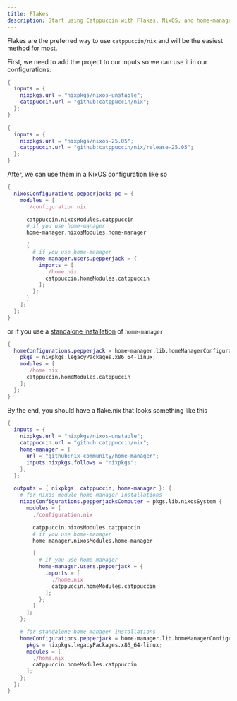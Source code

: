 ```yaml
---
title: Flakes
description: Start using Catppuccin with Flakes, NixOS, and home-manager
---
```



Flakes are the preferred way to use `catppuccin/nix` and will be the easiest method for most.

First, we need to add the project to our inputs so we can use it in our configurations:

<Tabs syncKey="channel">

<TabItem label="Unstable">

```nix
{
  inputs = {
    nixpkgs.url = "nixpkgs/nixos-unstable";
    catppuccin.url = "github:catppuccin/nix";
  };
}
```

</TabItem>

<TabItem label="25.05">

```nix
{
  inputs = {
    nixpkgs.url = "nixpkgs/nixos-25.05";
    catppuccin.url = "github:catppuccin/nix/release-25.05";
  };
}
```

</TabItem>

</Tabs>

After, we can use them in a NixOS configuration like so

```nix
{
  nixosConfigurations.pepperjacks-pc = {
    modules = [
      ./configuration.nix

      catppuccin.nixosModules.catppuccin
      # if you use home-manager
      home-manager.nixosModules.home-manager

      {
        # if you use home-manager
        home-manager.users.pepperjack = {
          imports = [
            ./home.nix
            catppuccin.homeModules.catppuccin
          ];
        };
      }
    ];
  };
}
```

or if you use a [standalone installation](https://nix-community.github.io/home-manager/index.xhtml#sec-install-standalone) of `home-manager`

```nix
{
  homeConfigurations.pepperjack = home-manager.lib.homeManagerConfiguration {
    pkgs = nixpkgs.legacyPackages.x86_64-linux;
    modules = [
      ./home.nix
      catppuccin.homeModules.catppuccin
    ];
  };
}
```

By the end, you should have a flake.nix that looks something like this

```nix
{
  inputs = {
    nixpkgs.url = "nixpkgs/nixos-unstable";
    catppuccin.url = "github:catppuccin/nix";
    home-manager = {
      url = "github:nix-community/home-manager";
      inputs.nixpkgs.follows = "nixpkgs";
    };
  };

  outputs = { nixpkgs, catppuccin, home-manager }: {
    # for nixos module home-manager installations
    nixosConfigurations.pepperjacksComputer = pkgs.lib.nixosSystem {
      modules = [
        ./configuration.nix

        catppuccin.nixosModules.catppuccin
        # if you use home-manager
        home-manager.nixosModules.home-manager

        {
          # if you use home-manager
          home-manager.users.pepperjack = {
            imports = [
              ./home.nix
              catppuccin.homeModules.catppuccin
            ];
          };
        }
      ];
    };

    # for standalone home-manager installations
    homeConfigurations.pepperjack = home-manager.lib.homeManagerConfiguration {
      pkgs = nixpkgs.legacyPackages.x86_64-linux;
      modules = [
        ./home.nix
        catppuccin.homeModules.catppuccin
      ];
    };
  };
}
```
